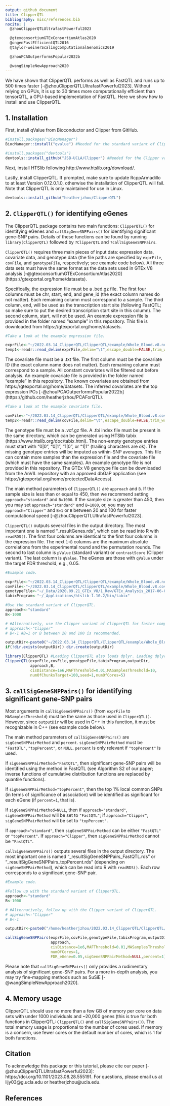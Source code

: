 ```yaml
---
output: github_document
title: ClipperQTL
bibliography: misc/references.bib
nocite: |
  @zhouClipperQTLUltrafastPowerful2023

  @gtexconsortiumGTExConsortiumAtlas2020
  @ongenFastEfficientQTL2016
  @taylor-weinerScalingComputationalGenomics2019

  @zhouPCAOutperformsPopular2022b

  @wangSimpleNewApproach2020
---
```


We have shown that ClipperQTL performs as well as FastQTL and runs up to 500 times faster [-@zhouClipperQTLUltrafastPowerful2023]. Without relying on GPUs, it is up to 30 times more computationally efficient than tensorQTL, a GPU-based implementation of FastQTL. Here we show how to install and use ClipperQTL.

## 1. Installation

First, install qValue from Bioconductor and Clipper from GitHub.

```r
#install.packages("BiocManager")
BiocManager::install("qvalue") #Needed for the standard variant of ClipperQTL.

#install.packages("devtools")
devtools::install_github("JSB-UCLA/Clipper") #Needed for the Clipper variant of ClipperQTL.
```

Next, install HTSlib following http://www.htslib.org/download/.

Lastly, install ClipperQTL. If prompted, make sure to update RcppArmadillo to at least Version 0.12.0.1.0, otherwise the installation of ClipperQTL will fail. Note that ClipperQTL is only maintained for use in Linux.

```r
devtools::install_github("heatherjzhou/ClipperQTL")
```



## 2. `ClipperQTL()` for identifying eGenes

The ClipperQTL package contains two main functions: `ClipperQTL()` for identifying eGenes and `callSigGeneSNPPairs()` for identifying significant gene-SNP pairs. Details of these functions can be found by running `library(ClipperQTL)` followed by `?ClipperQTL` and `?callSigGeneSNPPairs`.

`ClipperQTL()` requires three main pieces of input data: expression data, covariate data, and genotype data (the file paths are specified by `exprFile`, `covFile`, and `genotypeFile`, respectively; see example code below). All three data sets must have the same format as the data sets used in GTEx V8 analysis [-@gtexconsortiumGTExConsortiumAtlas2020] (https://gtexportal.org/home/datasets).

Specifically, the expression file must be a .bed.gz file. The first four columns must be chr, start, end, and gene_id (the exact column names do not matter). Each remaining column must correspond to a sample. The third column, end, will be used as the transcription start site (following FastQTL; so make sure to put the desired transcription start site in this column). The second column, start, will not be used. An example expression file is provided in the folder named "example" in this repository. This file is downloaded from https://gtexportal.org/home/datasets.

```r
#Take a look at the example expression file.

exprFile<-"~/2022.03.14_ClipperQTL/ClipperQTL/example/Whole_Blood.v8.normalized_expression.bed.gz"
temp1<-readr::read_delim(exprFile,delim="\t",escape_double=FALSE,trim_ws=TRUE) #20,315*674. Sample size is 670.
```

The covariate file must be a .txt file. The first column must be the covariate ID (the exact column name does not matter). Each remaining column must correspond to a sample. All constant covariates will be filtered out before analysis. An example covariate file is provided in the folder named "example" in this repository. The known covariates are obtained from https://gtexportal.org/home/datasets. The inferred covariates are the top expression PCs [-@zhouPCAOutperformsPopular2022b] (https://github.com/heatherjzhou/PCAForQTL).

```r
#Take a look at the example covariate file.

covFile<-"~/2022.03.14_ClipperQTL/ClipperQTL/example/Whole_Blood.v8.covariates.txt"
temp2<-readr::read_delim(covFile,delim="\t",escape_double=FALSE,trim_ws=TRUE) #50*671.
```

The genotype file must be a .vcf.gz file. A .tbi index file must be present in the same directory, which can be generated using HTSlib tabix (https://www.htslib.org/doc/tabix.html). The non-empty genotype entries must start with "0|0", "0|1", "1|0", or "1|1" (trailing characters are ok). The missing genotype entries will be imputed as within-SNP averages. This file can contain more samples than the expression file and the covariate file (which must have the same samples). An example genotype file is not provided in this repository. The GTEx V8 genotype file can be downloaded from the AnVIL repository with an approved dbGaP application (see https://gtexportal.org/home/protectedDataAccess).

The main method parameters of `ClipperQTL()` are `approach` and `B`. If the sample size is less than or equal to 450, then we recommend setting `approach="standard"` and `B=1000`. If the sample size is greater than 450, then you may set `approach="standard"` and `B=1000`, or, you may set `approach="Clipper"` and `B=1` or `B` between 20 and 100 for faster computational speed [-@zhouClipperQTLUltrafastPowerful2023].

`ClipperQTL()` outputs several files in the output directory. The most important one is named "_resultGenes.rds", which can be read into R with `readRDS()`. The first four columns are identical to the first four columns in the expression file. The next `1+B` columns are the maximum absolute correlations from the experimental round and the permutation rounds. The second to last column is `pValue` (standard variant) or `contrastScore` (Clipper variant). The last column is `qValue`. The eGenes are those with `qValue` under the target FDR threshold, e.g., 0.05.

```r
#Example code.

exprFile<-"~/2022.03.14_ClipperQTL/ClipperQTL/example/Whole_Blood.v8.normalized_expression.bed.gz"
covFile<-"~/2022.03.14_ClipperQTL/ClipperQTL/example/Whole_Blood.v8.covariates.txt"
genotypeFile<-"~/_Data/2020.09.21_GTEx_V8/1_Raw/GTEx_Analysis_2017-06-05_v8_WGS_VCF_files/GTEx_Analysis_2017-06-05_v8_WholeGenomeSeq_838Indiv_Analysis_Freeze.SHAPEIT2_phased.MAF01.vcf.gz"
tabixProgram<-"~/_Applications/htslib-1.10.2/bin/tabix"

#Use the standard variant of ClipperQTL.
approach<-"standard"
B<-1000

# #Alternatively, use the Clipper variant of ClipperQTL for faster computational speed (only recommended for data sets with sample size greater than 450).
# approach<-"Clipper"
# B<-1 #B=1 or B between 20 and 100 is recommended.

outputDir<-paste0("~/2022.03.14_ClipperQTL/ClipperQTL/example/Whole_Blood_","approach=",approach,"_B=",B,"/")
if(!dir.exists(outputDir)) dir.create(outputDir)

library(ClipperQTL) #Loading ClipperQTL also loads dplyr. Loading dplyr is necessary for ClipperQTL() and callSigGeneSNPPairs() to run.
ClipperQTL(exprFile,covFile,genotypeFile,tabixProgram,outputDir,
           approach,B,
           cisDistance=1e6,MAFThreshold=0.01,MASamplesThreshold=10,
           numOfChunksTarget=100,seed=1,numOfCores=5)
```



## 3. `callSigGeneSNPPairs()` for identifying significant gene-SNP pairs

Most arguments in `callSigGeneSNPPairs()` (from `exprFile` to `MASamplesThreshold`) must be the same as those used in `ClipperQTL()`. However, since `outputDir` will be used in C++ in this function, it must be recognizable in C++ (see example code below).

The main method parameters of `callSigGeneSNPPairs()` are `sigGeneSNPPairMethod` and `percent`. `sigGeneSNPPairMethod` must be `"FastQTL"`, `"topPercent"`, or `NULL`. `percent` is only relevant if `"topPercent"` is used.

If `sigGeneSNPPairMethod="FastQTL"`, then significant gene-SNP pairs will be identified using the method in FastQTL (see Algorithm S2 of our paper; inverse functions of cumulative distribution functions are replaced by quantile functions).

If `sigGeneSNPPairMethod="topPercent"`, then the top 1\% local common SNPs (in terms of significance of association) will be identified as significant for each eGene (if `percent=1`, that is).

If `sigGeneSNPPairMethod=NULL`, then if `approach="standard"`, `sigGeneSNPPairMethod` will be set to `"FastQTL"`; if `approach="Clipper"`, `sigGeneSNPPairMethod` will be set to `"topPercent"`.

If `approach="standard"`, then `sigGeneSNPPairMethod` can be either `"FastQTL"` or `"topPercent"`. If `approach="Clipper"`, then `sigGeneSNPPairMethod` cannot be `"FastQTL"`.

`callSigGeneSNPPairs()` outputs several files in the output directory. The most important one is named "_resultSigGeneSNPPairs_FastQTL.rds" or "_resultSigGeneSNPPairs_topPercent.rds" (depending on `sigGeneSNPPairMethod`), which can be read into R with `readRDS()`. Each row corresponds to a significant gene-SNP pair.

```r
#Example code.

#Follow up with the standard variant of ClipperQTL.
approach<-"standard"
B<-1000

# #Alternatively, follow up with the Clipper variant of ClipperQTL.
# approach<-"Clipper"
# B<-1

outputDir<-paste0("/home/heatherjzhou/2022.03.14_ClipperQTL/ClipperQTL/example/Whole_Blood_","approach=",approach,"_B=",B,"/") #"~" may not be recognized as the home directory in C++; you may need to spell out the directory name instead.

callSigGeneSNPPairs(exprFile,covFile,genotypeFile,tabixProgram,outputDir,
                    approach,
                    cisDistance=1e6,MAFThreshold=0.01,MASamplesThreshold=10,
                    numOfCores=1,
                    FDR_eGene=0.05,sigGeneSNPPairMethod=NULL,percent=1) #Let the function choose sigGeneSNPPairMethod automatically.
```

Please note that `callSigGeneSNPPairs()` only provides a rudimentary analysis of significant gene-SNP pairs. For a more in-depth analysis, you may try fine-mapping methods such as SuSiE [-@wangSimpleNewApproach2020].



## 4. Memory usage

ClipperQTL should use no more than a few GB of memory per core on data sets with under 1000 individuals and ~20,000 genes (this is true for both functions in ClipperQTL: `ClipperQTL()` and `callSigGeneSNPPairs()`). The total memory usage is proportional to the number of cores used. If memory is a concern, use fewer cores or the default number of cores, which is 1 for both functions.



## Citation

To acknowledge this package or this tutorial, please cite our paper [-@zhouClipperQTLUltrafastPowerful2023]: https://doi.org/10.1101/2023.08.28.555191. For questions, please email us at lijy03@g.ucla.edu or heatherjzhou@ucla.edu.

## References











